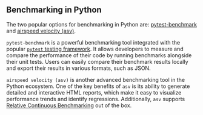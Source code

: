 ## Benchmarking in Python

The two popular options for benchmarking in Python are:
[pytest-benchmark](https://pytest-benchmark.readthedocs.io)
and
[airspeed velocity (asv)](https://github.com/airspeed-velocity/asv).

`pytest-benchmark` is a powerful benchmarking tool
integrated with the popular [`pytest` testing framework](https://docs.pytest.org/en/stable/).
It allows developers to measure and compare the performance of their code by running benchmarks alongside their unit tests.
Users can easily compare their benchmark results locally
and export their results in various formats, such as JSON.

`airspeed velocity (asv)` is another advanced benchmarking tool in the Python ecosystem.
One of the key benefits of `asv` is its ability to generate detailed and interactive HTML reports,
which make it easy to visualize performance trends and identify regressions.
Additionally, `asv` supports [Relative Continuous Benchmarking](/docs/how-to/track-benchmarks/#relative-continuous-benchmarking) out of the box.
